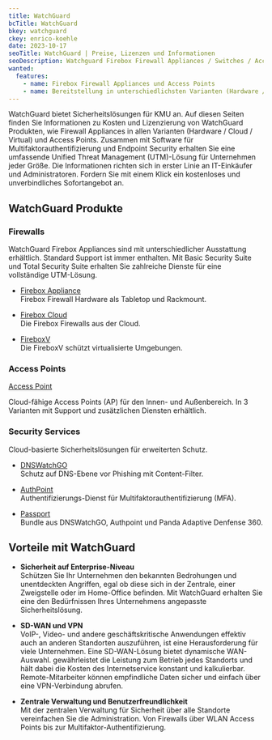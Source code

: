 ```yaml
---
title: WatchGuard
bcTitle: WatchGuard
bkey: watchguard
ckey: enrico-koehle
date: 2023-10-17
seoTitle: WatchGuard | Preise, Lizenzen und Informationen
seoDescription: Watchguard Firebox Firewall Appliances / Switches / Access Points
wanted:
  features:
    - name: Firebox Firewall Appliances und Access Points
    - name: Bereitstellung in unterschiedlichsten Varianten (Hardware / Cloud / Virtual)
---
```




<Intro>

WatchGuard bietet Sicherheitslösungen für KMU an.
Auf diesen Seiten finden Sie Informationen zu Kosten und Lizenzierung von WatchGuard Produkten, wie Firewall Appliances in allen Varianten (Hardware / Cloud / Virtual) und Access Points. Zusammen mit Software für Multifaktorauthentifizierung und Endpoint Security erhalten Sie eine umfassende Unified Threat Management (UTM)-Lösung für Unternehmen jeder Größe.
Die Informationen richten sich in erster Linie an IT-Einkäufer und Administratoren.
Fordern Sie mit einem Klick ein kostenloses und unverbindliches Sofortangebot an.


</Intro>

<TOC />





## WatchGuard Produkte

### Firewalls

<Info type="light">

WatchGuard Firebox Appliances sind mit unterschiedlicher Ausstattung erhältlich. Standard Support ist immer enthalten. Mit Basic Security Suite und Total Security Suite erhalten Sie zahlreiche Dienste für eine vollständige UTM-Lösung.

</Info>

<ArrowList>

- [Firebox Appliance](/hersteller/watchguard/firebox/) <br />
Firebox Firewall Hardware als Tabletop und Rackmount.

- [Firebox Cloud](/hersteller/watchguard/firebox-cloud/) <br />
Die Firebox Firewalls aus der Cloud.

- [FireboxV](/hersteller/watchguard/firebox-virtual/) <br />
Die FireboxV schützt virtualisierte Umgebungen.

</ArrowList>


### Access Points

<Info type="light">


<ArrowItem>

[Access Point](/hersteller/watchguard/access-point/) <br />

</ArrowItem>

Cloud-fähige Access Points (AP) für den Innen- und Außenbereich.
In 3 Varianten mit Support und zusätzlichen Diensten erhältlich.

</Info>


### Security Services

<Info type="light">

Cloud-basierte Sicherheitslösungen für erweiterten Schutz.

</Info>


<ArrowList>

- [DNSWatchGO](/hersteller/watchguard/dnswatchgo/) <br />
Schutz auf DNS-Ebene vor Phishing mit Content-Filter.

- [AuthPoint](/hersteller/watchguard/authpoint/) <br />
Authentifizierungs-Dienst für Multifaktorauthentifizierung (MFA).

- [Passport](/hersteller/watchguard/passport/) <br />
Bundle aus DNSWatchGO, Authpoint und Panda Adaptive Denfense 360.

</ArrowList>

## Vorteile mit WatchGuard

-  **Sicherheit auf Enterprise-Niveau** <br />
Schützen Sie Ihr Unternehmen den bekannten Bedrohungen und unentdeckten Angriffen, egal ob diese sich in der Zentrale, einer Zweigstelle oder im Home-Office befinden. Mit WatchGuard erhalten Sie eine den Bedürfnissen Ihres Unternehmens angepasste Sicherheitslösung.

-  **SD-WAN und VPN** <br />
VoIP-, Video- und andere geschäftskritische Anwendungen effektiv auch an anderen Standorten auszuführen, ist eine Herausforderung für viele Unternehmen. Eine SD-WAN-Lösung bietet dynamische WAN-Auswahl. gewährleistet die Leistung zum Betrieb jedes Standorts und hält dabei die Kosten des Internetservice konstant und kalkulierbar. Remote-Mitarbeiter können empfindliche Daten sicher und einfach über eine VPN-Verbindung abrufen.

-  **Zentrale Verwaltung und Benutzerfreundlichkeit** <br />
Mit der zentralen Verwaltung für Sicherheit über alle Standorte vereinfachen Sie die Administration. Von Firewalls über WLAN Access Points bis zur Multifaktor-Authentifizierung.
